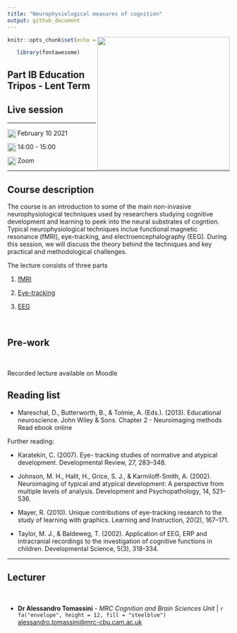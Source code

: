 ```yaml
---
title: "Neurophysiological measures of cognition"
output: github_document
---
```


```{=html}
<img src="https://github.com/ale-tom/Open_Science_Course-MPhil_BTN/blob/main/Pictures/logo_uni.jpg" align="right" width = "300"   class="logo"/>
```
```r
knitr::opts_chunk$set(echo = TRUE)

```
```r
   library(fontawesome)
```

## Part IB Education Tripos - Lent Term
## Live session 

------------------------------------------------------------------------

```{=html}
<img src="https://img.icons8.com/ios/250/000000/calendar.png" align="left" width = "20"   class="logo"/>
```

February 10 2021
 
```{=html}
<img src="https://img.icons8.com/ios/250/000000/clock.png" align="left" width = "20"   class="logo"/>
```  

  14:00 - 15:00
 
```{=html}
<img src="https://img.icons8.com/ios/250/000000/marker.png" align="left" width = "20"   class="logo"/>
```

  Zoom


------------------------------------------------------------------------

## Course description
The course is an introduction to some of the main non-invasive neurophysiological techniques  used by researchers studying cognitive development and learning to peek into the neural substrates of cogntion. Typical neurophysiological techniques inclue functional magnetic resonance (fMRI), eye-tracking, and electroencephalography (EEG). During this session, we will discuss the theory behind the techniques and key practical and methodological challenges.

The lecture consists of three parts

1. [fMRI](https://ale-tom.github.io/Lecture_Neurophysiological_Measures_of_Cognition/Part1_fMRI_slides.html)

2. [Eye-tracking](https://ale-tom.github.io/Lecture_Neurophysiological_Measures_of_Cognition/Part2_Eye_Tracking_slides.html)

3. [EEG](https://ale-tom.github.io/Lecture_Neurophysiological_Measures_of_Cognition/Part3_EEG_slides.html) 


 

## Pre-work

 

Recorded lecture available on Moodle
 

## Reading list

* Mareschal, D., Butterworth, B., & Tolmie, A. (Eds.). (2013). Educational neuroscience. John Wiley & Sons. Chapter 2 - Neuroimaging methods
Read ebook online

Further reading:

* Karatekin, C. (2007). Eye- tracking studies of normative and atypical development. Developmental Review, 27, 283–348.

* Johnson, M. H., Halit, H., Grice, S. J., & Karmiloff-Smith, A. (2002). Neuroimaging of typical and atypical development: A perspective from multiple levels of analysis. Development and Psychopathology, 14, 521–536.

* Mayer, R. (2010). Unique contributions of eye-tracking research to the study of learning with graphics. Learning and Instruction, 20(2), 167–171.

* Taylor, M. J., & Baldeweg, T. (2002). Application of EEG, ERP and intracranial recordings to the investigation of cognitive functions in children. Developmental Science, 5(3), 318-334.

------------------------------------------------------------------------

## Lecturer

 

-   **Dr Alessandro Tomassini** - *MRC Cognition and Brain Sciences Unit* \|  `r fa("envelope", height = 12, fill = "steelblue")`  [alessandro.tomassini\@mrc-cbu.cam.ac.uk](mailto:alessandro.tomassini@mrc-cbu.cam.ac.uk)

 

 
